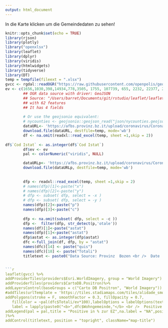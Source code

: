 ```yaml
---
output: html_document
---
```

In die Karte klicken um die Gemeindedaten zu sehen!
```r
knitr::opts_chunk$set(echo = TRUE)
library(rjson)
library(plotly)
library("openxlsx")
library(leaflet)
library(dplyr)
library(viridis)
library(htmlwidgets)
library(tidyverse)
library(DT)
temp = tempfile(fileext = ".xlsx")
gvcc <- rgdal::readOGR("https://raw.githubusercontent.com/openpolis/geojson-italy/master/geojson/limits_P_21_municipalities.geojson")
ev <- c(1656,1030,398,14934,778,3505, 1755, 107739, 655, 2232, 22377, 2808, 16716, 395,  8104, 2656, 5496,2298, 6855, 1527, 2887, 5215, 3430, 2239, 665, 1378, 2389, 3351, 5384, 2823, 3579, 1000, 2629, 3311, 1726, 900, 5214, 5005, 2715, 18073, 12511, 4045, 342, 1574, 1274, 5272, 3081, 2791, 841, 1692, 40862, 2914, 1701, 2086, 2017, 5869, 3230, 1973, 3937, 3825, 4869, 3783, 1565, 724, 195, 1872, 3624, 546, 265, 4497, 2917, 7955, 1362, 3151, 1240, 3827, 3367, 3066, 3558, 3885, 1767, 3255, 1544,1974,7145,2912,1432,2629,1228,1880,6215,1838,1141,1766,4473,3431,1965,1007,2450,1040,969,2896,1057,3205,3093,6022,2320,3339,4694,959,1597,1875,6979,2998,1389,762)
        ## OGR data source with driver: GeoJSON 
        ## Source: "/Users/barret/Documents/git/rstudio/leaflet/leaflet/docs/json/nycounties.geojson", layer: "nycounties"
        ## with 62 features
        ## It has 4 fields
        
        # Or use the geojsonio equivalent:
        # nycounties <- geojsonio::geojson_read("json/nycounties.geojson", what = "sp")
        dataURL<- 'https://afbs.provinz.bz.it/upload/coronavirus/CoronavirusQuarantaene.xlsx'
        download.file(dataURL, destfile=temp, mode='wb')
        df <- na.omit(readxl::read_excel(temp, sheet =1,skip = 2))
        
df$`Cod Istat` <- as.integer(df$`Cod Istat`)
        df$ev <- ev
        pal <- colorNumeric("viridis", NULL)

        dataURLp<- 'https://afbs.provinz.bz.it/upload/coronavirus/CoronavirusPositivi.xlsx'
        download.file(dataURLp, destfile=temp, mode='wb')
        
        
        dfp <- readxl::read_excel(temp, sheet =1,skip = 2)
        # names(dfp)[1]<-paste("x")
        # names(dfp)[2]<-paste("y")
        # dfp <- subset( dfp, select = -x )
        # dfp <- subset( dfp, select = -y )
        names(dfp)[2]<-paste("p")
        names(dfp)[3]<-paste("c")
      
        dfp <- na.omit(subset( dfp, select = -c ))
        dfp <-  filter(dfp, str_detect(p,'otale'))
        names(df)[1]<-paste("astat")
        names(dfp)[1]<-paste("astat")
        dfp$astat <- as.integer(dfp$astat) 
        dfc <-full_join(df, dfp, by = "astat")
        names(dfc)[14] <- paste("quis")
        names(dfc)[18] <- paste("Totali")
        titletext <- paste0("Data Source: Provinz  Bozen <br />  Date : ", Sys.Date(), "<br /> Created with: R by J. Mayr")


```r
leaflet(gvcc) %>%
addProviderTiles(providers$Esri.WorldImagery, group = "World Imagery") %>%
addProviderTiles(providers$CartoDB.Positron)%>%
addLayersControl(baseGroups = c("Carto DB Positron", "World Imagery")) %>%
#addTiles(urlTemplate = 'https://tiles.stadiamaps.com/tiles/alidade_smooth/{z}/{x}/{y}{r}.png') %>%
addPolygons(stroke = F, smoothFactor = 0.3, fillOpacity = 0.7,
   fillColor = ~pal(dfc$Totali/ev*100),labelOptions = labelOptions(textsize = "15px",opacity = 0.7),
   label = lapply(paste0("<b>",dfc$Wohngemeinde,"</b> <br />  Positive in %: ", formatC(dfc$Totali/ev*100, big.mark = ","),"<br /> Positiv: ",  formatC(dfc$Totali , big.mark = ","),"<br /> Änderung: ",  formatC(dfc$`aumento di casi dal giorno prima` , big.mark = ","),"<br />  in Quarantäne: ", formatC(dfc$quis, big.mark = ","),"<br /> Änderung: ",  formatC(dfc$`variazione rispetto al giorno precedente...11` , big.mark = ",")), htmltools::HTML)) %>%
addLegend(pal = pal,title = "Positive in % zur EZ",na.label = "NA",position = "bottomright", values = ~dfc$Totali/ev*100, opacity = .7,
)%>%
addControl(titletext, position = "topright", className="map-title")
```